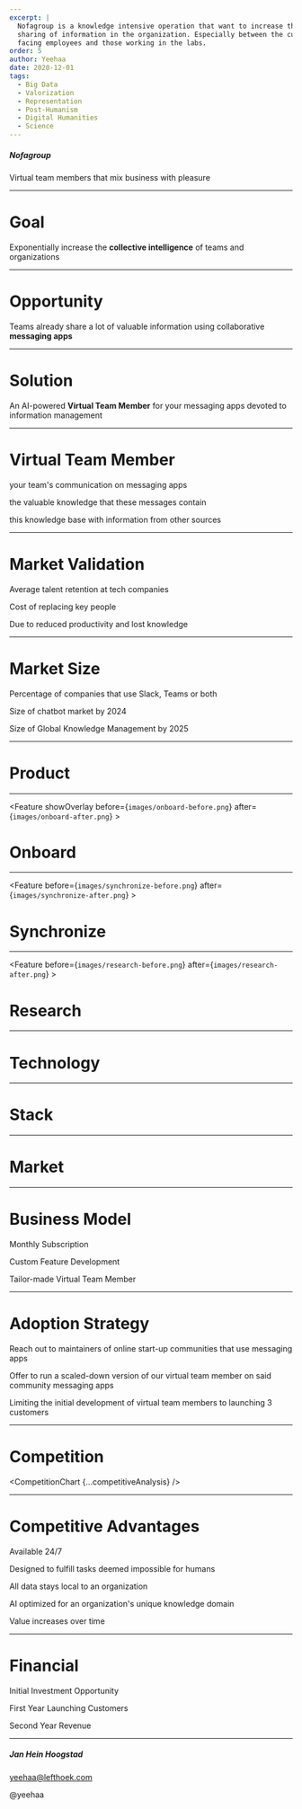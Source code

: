 ```yaml
---
excerpt: |
  Nofagroup is a knowledge intensive operation that want to increase the
  sharing of information in the organization. Especially between the customer
  facing employees and those working in the labs.
order: 5
author: Yeehaa
date: 2020-12-01
tags: 
  - Big Data
  - Valorization
  - Representation
  - Post-Humanism
  - Digital Humanities
  - Science
---
```



<Cover>

##### Nofagroup

Virtual team members that mix business with pleasure

</Cover>

---

<Basic>

# Goal

Exponentially increase the **collective intelligence** of teams and organizations

</Basic>

---

<Basic>

# Opportunity

Teams already share a lot of valuable information using collaborative
**messaging apps**

</Basic>

---

<Basic>

# Solution

An AI-powered **Virtual Team Member** for your messaging apps devoted to
information management 

</Basic>

---

<Icons>

# Virtual Team Member

<SellingPoint iconName="Microphone" title="moderates">your team's communication on messaging apps</SellingPoint>

<SellingPoint iconName="Binders" title="organizes">the valuable knowledge that these messages
contain</SellingPoint>

<SellingPoint iconName="Hologram" title="augments">this knowledge base with 
information from other sources</SellingPoint>

</Icons>


---

<Stats>

# Market Validation

<Stat figure="3 years" reference="https://business.linkedin.com/talent-solutions/blog/trends-and-research/2018/the-3-industries-with-the-highest-turnover-rates">Average talent retention at tech companies</Stat>

<Stat figure="$200K"
reference="https://www.businessknowhow.com/manage/loveem/numbers.htm">Cost of replacing key people</Stat>

<Stat figure="67%"
reference="https://www.shrm.org/hr-today/news/all-things-work/pages/to-have-and-to-hold.aspx">
Due to reduced productivity and lost
knowledge</Stat>
  
</Stats>

---

<Stats>

# Market Size

<Stat figure="91%"
reference="https://www.computerworld.com/article/3403675/slack-or-teams-many-businesses-opt-for-both.html#:~:text=Mio%20polled%20200%20IT%20decision,hundreds%20of%20thousands%20of%20employees.&text=The%20company%20found%20that%2091,66%25%20of%20the%20organizations%20surveyed">Percentage
of companies that use Slack, Teams or
both</Stat>

<Stat figure="$9.4B"
reference="https://www.businessinsider.com/chatbot-market-stats-trends?r=DE&IR=T">Size
of chatbot market by 2024</Stat>

<Stat figure="$1.2T"
reference="https://www.globenewswire.com/news-release/2018/05/11/1501037/0/en/Global-Knowledge-Management-Market-Will-Reach-USD-1-232-000-million-by-2025-Zion-Market-Research.html">Size
of Global Knowledge Management by 2025</Stat>

</Stats>

---

<SectionCover>

# Product

</SectionCover>

---

<Feature showOverlay before={`images/onboard-before.png`} after={`images/onboard-after.png`} >

  # Onboard

</Feature>

---

<Feature before={`images/synchronize-before.png`} after={`images/synchronize-after.png`} >

  # Synchronize

</Feature>

---

<Feature before={`images/research-before.png`} after={`images/research-after.png`} >

  # Research 

</Feature>

---

<SectionCover>

# Technology

</SectionCover>

---
<Basic>

# Stack

<Stack stackData={techStack}/>

</Basic>

---

<SectionCover>

# Market

</SectionCover>

---

<Stats>

# Business Model

<Stat figure="€3000">Monthly Subscription</Stat>

<Stat figure="€30K">Custom Feature Development</Stat>

<Stat figure="€300K">Tailor-made Virtual Team Member</Stat>

</Stats>

---

<Icons>

# Adoption Strategy

<SellingPoint iconName="Chat" title="Chat">Reach out to maintainers of online start-up
communities that use messaging apps</SellingPoint>

<SellingPoint iconName="OpenHand" title="Sample">Offer to run a scaled-down version of our virtual
team member on said community messaging apps</SellingPoint>

<SellingPoint iconName="Diamond" title="Ration">Limiting the initial development of virtual team members to
launching 3 customers</SellingPoint>

</Icons>

---

<Basic variant="midnight">

# Competition

  <CompetitionChart {...competitiveAnalysis} />

</Basic>

---

<Icons>

# Competitive Advantages

<SellingPoint iconName="Knot" title="loyal">Available 24/7</SellingPoint>

<SellingPoint iconName="Different" title="different">Designed to fulfill tasks deemed impossible for
humans</SellingPoint>

<SellingPoint iconName="Curtains" title="discrete">All data stays local to an
organization</SellingPoint>

<SellingPoint iconName="SewingMachine" title="bespoke">AI optimized for an organization's unique knowledge
domain</SellingPoint>

<SellingPoint iconName="HighFive" title="eager">Value increases over time</SellingPoint>

</Icons>

---

<Stats>

# Financial

<Stat figure="€100K">Initial Investment Opportunity</Stat>

<Stat figure="3 x €50K">First Year Launching Customers</Stat>

<Stat figure="€2M">Second Year Revenue</Stat>

</Stats>

---

<Cover>

##### Jan Hein Hoogstad

yeehaa@lefthoek.com

@yeehaa

</Cover>
